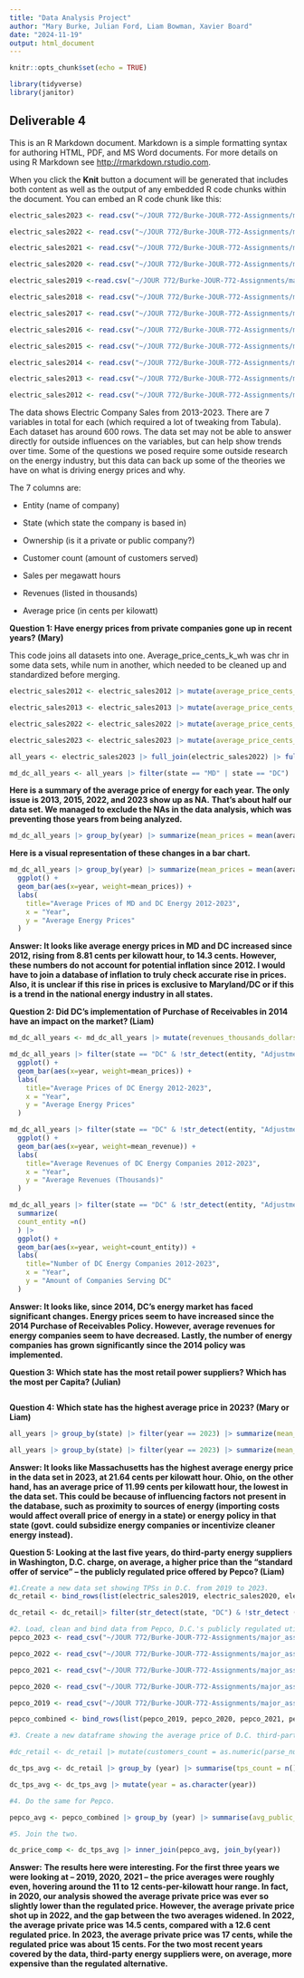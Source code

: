 ```yaml
---
title: "Data Analysis Project"
author: "Mary Burke, Julian Ford, Liam Bowman, Xavier Board"
date: "2024-11-19"
output: html_document
---
```


```r
knitr::opts_chunk$set(echo = TRUE)
```

```r
library(tidyverse)
library(janitor)
```

## Deliverable 4

This is an R Markdown document. Markdown is a simple formatting syntax for authoring HTML, PDF, and MS Word documents. For more details on using R Markdown see <http://rmarkdown.rstudio.com>.

When you click the **Knit** button a document will be generated that includes both content as well as the output of any embedded R code chunks within the document. You can embed an R code chunk like this:

```r
electric_sales2023 <- read.csv("~/JOUR 772/Burke-JOUR-772-Assignments/major_assignments/data_analysis/retail_power_marketers2023.csv") |> clean_names() |> mutate(year=2023) |> filter(!str_detect(entity, "Adjustment"))

electric_sales2022 <- read.csv("~/JOUR 772/Burke-JOUR-772-Assignments/major_assignments/data_analysis/retail_power_marketers2022.csv", skip=2) |> clean_names() |> mutate(year=2022) |> filter(!str_detect(entity, "Adjustment"))

electric_sales2021 <- read.csv("~/JOUR 772/Burke-JOUR-772-Assignments/major_assignments/data_analysis/retail_power_marketers2021.csv", skip=2) |> clean_names() |> mutate(year=2021) |> filter(!str_detect(entity, "Adjustment"))

electric_sales2020 <- read.csv("~/JOUR 772/Burke-JOUR-772-Assignments/major_assignments/data_analysis/retail_power_marketers2020.csv") |> clean_names() |> mutate(year=2020) |> filter(!str_detect(entity, "Adjustment"))

electric_sales2019 <-read.csv("~/JOUR 772/Burke-JOUR-772-Assignments/major_assignments/data_analysis/retail_power_marketers2019.csv") |> clean_names() |> mutate(year=2019) |> filter(!str_detect(entity, "Adjustment"))

electric_sales2018 <- read.csv("~/JOUR 772/Burke-JOUR-772-Assignments/major_assignments/data_analysis/retail_power_marketers2018.csv") |> clean_names() |> mutate(year=2018) |> filter(!str_detect(entity, "Adjustment"))

electric_sales2017 <- read.csv("~/JOUR 772/Burke-JOUR-772-Assignments/major_assignments/data_analysis/retail_power_marketers2017.csv") |> clean_names() |> mutate(year=2017) |> filter(!str_detect(entity, "Adjustment"))

electric_sales2016 <- read.csv("~/JOUR 772/Burke-JOUR-772-Assignments/major_assignments/data_analysis/retail_power_marketers2016.csv") |> clean_names() |> mutate(year=2016) |> filter(!str_detect(entity, "Adjustment"))

electric_sales2015 <- read.csv("~/JOUR 772/Burke-JOUR-772-Assignments/major_assignments/data_analysis/retail_power_marketers2015.csv", skip=2) |> clean_names() |> mutate(year=2015) |> filter(!str_detect(entity, "Adjustment"))

electric_sales2014 <- read.csv("~/JOUR 772/Burke-JOUR-772-Assignments/major_assignments/data_analysis/retail_power_marketers2014.csv", skip=2) |> clean_names() |> mutate(year=2014) |> filter(!str_detect(entity, "Adjustment"))

electric_sales2013 <- read.csv("~/JOUR 772/Burke-JOUR-772-Assignments/major_assignments/data_analysis/retail_power_marketers2013.csv", skip=2) |> clean_names() |> mutate(year=2013) |> filter(!str_detect(entity, "Adjustment"))

electric_sales2012 <- read.csv("~/JOUR 772/Burke-JOUR-772-Assignments/major_assignments/data_analysis/retail_power_marketers2012.csv", skip=2) |> clean_names() |> mutate(year=2012) |> filter(!str_detect(entity, "Adjustment"))
```

The data shows Electric Company Sales from 2013-2023. There are 7 variables in total for each (which required a lot of tweaking from Tabula). Each dataset has around 600 rows. The data set may not be able to answer directly for outside influences on the variables, but can help show trends over time. Some of the questions we posed require some outside research on the energy industry, but this data can back up some of the theories we have on what is driving energy prices and why.

The 7 columns are:

-   Entity (name of company)

-   State (which state the company is based in)

-   Ownership (is it a private or public company?)

-   Customer count (amount of customers served)

-   Sales per megawatt hours

-   Revenues (listed in thousands)

-   Average price (in cents per kilowatt)

**Question 1: Have energy prices from private companies gone up in recent years? (Mary)**

This code joins all datasets into one. Average_price_cents_k_wh was chr in some data sets, while num in another, which needed to be cleaned up and standardized before merging.

```r

electric_sales2012 <- electric_sales2012 |> mutate(average_price_cents_k_wh = as.numeric(parse_number(average_price_cents_k_wh)))

electric_sales2013 <- electric_sales2013 |> mutate(average_price_cents_k_wh = as.numeric(parse_number(average_price_cents_k_wh)))

electric_sales2022 <- electric_sales2022 |> mutate(average_price_cents_k_wh = as.numeric(parse_number(average_price_cents_k_wh)))

electric_sales2023 <- electric_sales2023 |> mutate(average_price_cents_k_wh = as.numeric(parse_number(average_price_cents_k_wh)))
```

```r
all_years <- electric_sales2023 |> full_join(electric_sales2022) |> full_join(electric_sales2021) |> full_join(electric_sales2020) |> full_join(electric_sales2019) |> full_join(electric_sales2018) |> full_join(electric_sales2017) |> full_join(electric_sales2016) |> full_join(electric_sales2015) |> full_join(electric_sales2014) |> full_join(electric_sales2013) |> full_join(electric_sales2012)
```

```r
md_dc_all_years <- all_years |> filter(state == "MD" | state == "DC")
```

**Here is a summary of the average price of energy for each year. The only issue is 2013, 2015, 2022, and 2023 show up as NA.** **That's about half our data set. We managed to exclude the NAs in the data analysis, which was preventing those years from being analyzed.**

```r
md_dc_all_years |> group_by(year) |> summarize(mean_prices = mean(average_price_cents_k_wh, na.rm = TRUE))
```

**Here is a visual representation of these changes in a bar chart.**

```r
md_dc_all_years |> group_by(year) |> summarize(mean_prices = mean(average_price_cents_k_wh, na.rm = TRUE)) |>
  ggplot() +
  geom_bar(aes(x=year, weight=mean_prices)) +
  labs(
    title="Average Prices of MD and DC Energy 2012-2023",
    x = "Year",
    y = "Average Energy Prices"
  )
```

**Answer: It looks like average energy prices in MD and DC increased since 2012, rising from 8.81 cents per kilowatt hour, to 14.3 cents. However, these numbers do not account for potential inflation since 2012. I would have to join a database of inflation to truly check accurate rise in prices. Also, it is unclear if this rise in prices is exclusive to Maryland/DC or if this is a trend in the national energy industry in all states.**

**Question 2: Did DC’s implementation of Purchase of Receivables in 2014 have an impact on the market? (Liam)**

```r
md_dc_all_years <- md_dc_all_years |> mutate(revenues_thousands_dollars = as.numeric(parse_number(revenues_thousands_dollars)))
```

```r
md_dc_all_years |> filter(state == "DC" & !str_detect(entity, "Adjustment")) |> group_by(year) |> summarize(mean_prices = mean(average_price_cents_k_wh, na.rm = TRUE)) |>
  ggplot() +
  geom_bar(aes(x=year, weight=mean_prices)) +
  labs(
    title="Average Prices of DC Energy 2012-2023",
    x = "Year",
    y = "Average Energy Prices"
  )

md_dc_all_years |> filter(state == "DC" & !str_detect(entity, "Adjustment")) |> group_by(year) |> summarize(mean_revenue = mean(revenues_thousands_dollars, na.rm = TRUE)) |>
  ggplot() +
  geom_bar(aes(x=year, weight=mean_revenue)) +
  labs(
    title="Average Revenues of DC Energy Companies 2012-2023",
    x = "Year",
    y = "Average Revenues (Thousands)"
  )

md_dc_all_years |> filter(state == "DC" & !str_detect(entity, "Adjustment")) |> group_by(year) |> 
  summarize(
  count_entity =n()
  ) |>
  ggplot() +
  geom_bar(aes(x=year, weight=count_entity)) +
  labs(
    title="Number of DC Energy Companies 2012-2023",
    x = "Year",
    y = "Amount of Companies Serving DC"
  )
```

**Answer: It looks like, since 2014, DC's energy market has faced significant changes. Energy prices seem to have increased since the 2014 Purchase of Receivables Policy. However, average revenues for energy companies seem to have decreased. Lastly, the number of energy companies has grown significantly since the 2014 policy was implemented.**

**Question 3: Which state has the most retail power suppliers? Which has the most per Capita? (Julian)**

```r

```

**Question 4: Which state has the highest average price in 2023? (Mary or Liam)**

```r
all_years |> group_by(state) |> filter(year == 2023) |> summarize(mean_prices = mean(average_price_cents_k_wh, na.rm = TRUE)) |> arrange(desc(mean_prices))

all_years |> group_by(state) |> filter(year == 2023) |> summarize(mean_prices = mean(average_price_cents_k_wh, na.rm = TRUE)) |> arrange(mean_prices)
```

**Answer: It looks like Massachusetts has the highest average energy price in the data set in 2023, at 21.64 cents per kilowatt hour. Ohio, on the other hand, has an average price of 11.99 cents per kilowatt hour, the lowest in the data set. This could be because of influencing factors not present in the database, such as proximity to sources of energy (importing costs would affect overall price of energy in a state) or energy policy in that state (govt. could subsidize energy companies or incentivize cleaner energy instead).**

**Question 5: Looking at the last five years, do third-party energy suppliers in Washington, D.C. charge, on average, a higher price than the "standard offer of service" – the publicly regulated price offered by Pepco? (Liam)**

```r
#1.Create a new data set showing TPSs in D.C. from 2019 to 2023. 
dc_retail <- bind_rows(list(electric_sales2019, electric_sales2020, electric_sales2021, electric_sales2022, electric_sales2023)) 

dc_retail <- dc_retail|> filter(str_detect(state, "DC") & !str_detect (entity, "Adjustment"))
```

```r
#2. Load, clean and bind data from Pepco, D.C.'s publicly regulated utility, for the same five-year period. 
pepco_2023 <- read_csv("~/JOUR 772/Burke-JOUR-772-Assignments/major_assignments/data_analysis/Pepco_2023.csv", col_names = FALSE) |> clean_names() |> rename(entity = x1, state = x2, ownership = x3, customers_count = x4, sales_megawatthours = x5, revenue_thousands_dollars = x6, average_price_cents_k_wh = x7) |> mutate (year=2023)

pepco_2022 <- read_csv("~/JOUR 772/Burke-JOUR-772-Assignments/major_assignments/data_analysis/Pepco_2022.csv", col_names = FALSE, skip = 1) |> clean_names() |> rename(entity = x1, state = x2, ownership = x3, customers_count = x4, sales_megawatthours = x5, revenue_thousands_dollars = x6, average_price_cents_k_wh = x7) |> mutate (year=2022)

pepco_2021 <- read_csv("~/JOUR 772/Burke-JOUR-772-Assignments/major_assignments/data_analysis/Pepco_2021.csv", col_names = FALSE, skip = 1) |> clean_names() |> rename(entity = x1, state = x2, ownership = x3, customers_count = x4, sales_megawatthours = x5, revenue_thousands_dollars = x6, average_price_cents_k_wh = x7) |> mutate (year=2021)

pepco_2020 <- read_csv("~/JOUR 772/Burke-JOUR-772-Assignments/major_assignments/data_analysis/Pepco_2020.csv", col_names = FALSE, skip = 1)|> clean_names() |> rename(entity = x1, state = x2, ownership = x3, customers_count = x4, sales_megawatthours = x5, revenue_thousands_dollars = x6, average_price_cents_k_wh = x7) |> mutate (year=2020)

pepco_2019 <- read_csv("~/JOUR 772/Burke-JOUR-772-Assignments/major_assignments/data_analysis/Pepco_2019.csv", col_names = FALSE, skip = 1)|> clean_names() |> rename(entity = x1, state = x2, ownership = x3, customers_count = x4, sales_megawatthours = x5, revenue_thousands_dollars = x6, average_price_cents_k_wh = x7) |> mutate (year=2019)

pepco_combined <- bind_rows(list(pepco_2019, pepco_2020, pepco_2021, pepco_2022, pepco_2023))
```

```r
#3. Create a new dataframe showing the average price of D.C. third-party energy suppliers for each of the last five years.

#dc_retail <- dc_retail |> mutate(customers_count = as.numeric(parse_number(customers_count)))

dc_tps_avg <- dc_retail |> group_by (year) |> summarise(tps_count = n(), tps_customers = sum(customers_count),tps_avg_price = mean(average_price_cents_k_wh))

dc_tps_avg <- dc_tps_avg |> mutate(year = as.character(year))
```

```r
#4. Do the same for Pepco.

pepco_avg <- pepco_combined |> group_by (year) |> summarise(avg_public_price = sum(average_price_cents_k_wh) ) |> mutate(year = as.character(year))
```

```r
#5. Join the two. 

dc_price_comp <- dc_tps_avg |> inner_join(pepco_avg, join_by(year))
```

**Answer:** **The results here were interesting. For the first three years we were looking at – 2019, 2020, 2021 – the price averages were roughly even, hovering around the 11 to 12 cents-per-kilowatt hour range. In fact, in 2020, our analysis showed the average private price was ever so slightly lower than the regulated price. However, the average private price shot up in 2022, and the gap between the two averages widened. In 2022, the average private price was 14.5 cents, compared with a 12.6 cent regulated price. In 2023, the average private price was 17 cents, while the regulated price was about 15 cents. For the two most recent years covered by the data, third-party energy suppliers were, on average, more expensive than the regulated alternative.**
